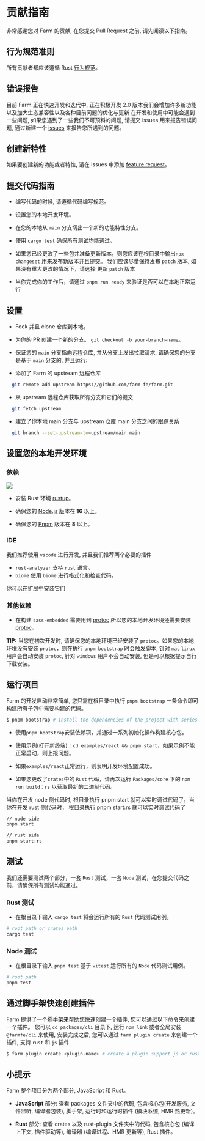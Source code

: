 # 贡献指南

非常感谢您对 Farm 的贡献, 在您提交 Pull Request 之前, 请先阅读以下指南。

## 行为规范准则

所有贡献者都应该遵循 Rust [行为规范](https://www.rust-lang.org/policies/code-of-conduct)。

## 错误报告

目前 Farm 正在快速开发和迭代中, 正在积极开发 2.0 版本我们会增加许多新功能以及加大生态兼容性以及各种目前问题的优化与更新 在开发和使用中可能会遇到一些问题, 如果您遇到了一些我们不可预料的问题, 请提交 issues 用来报告错误问题, 通过新建一个 [issues](https://github.com/farm-fe/farm/issues/new/choose) 来报告您所遇到的问题。

## 创建新特性

如果要创建新的功能或者特性, 请在 issues 中添加 [feature request](https://github.com/farm-fe/farm/issues/new/choose)。

## 提交代码指南

- 编写代码的时候, 请遵循代码编写规范。
  
- 设置您的本地开发环境。
  
- 在您的本地从 `main` 分支切出一个新的功能特性分支。
  
- 使用 `cargo test` 确保所有测试均能通过。

- 如果您已经更改了一些包并准备更新版本，则您应该在根目录中输出`npx changeset` 用来发布新版本并且提交。 我们应该尽量保持发布 `patch` 版本, 如果没有重大更改的情况下，请选择 更新 `patch` 版本

- 当你完成你的工作后，请通过 `pnpm run ready` 来验证是否可以在本地正常运行

## 设置

- Fock 并且 clone 仓库到本地。

- 为你的 PR 创建一个新的分支。 `git checkout -b your-branch-name`。

- 保证您的 `main` 分支指向远程仓库, 并从分支上发出拉取请求, 请确保您的分支是基于 `main` 分支的, 并且运行:


- 添加了 Farm 的 upstream 远程仓库
```bash
  git remote add upstream https://github.com/farm-fe/farm.git
```

- 从 upstream 远程仓库获取所有分支和它们的提交
```bash
  git fetch upstream
```

- 建立了你本地 main 分支与 upstream 仓库 main 分支之间的跟踪关系
```bash
  git branch --set-upstream-to=upstream/main main
```

## 设置您的本地开发环境

### 依赖

<img src="https://github.com/user-attachments/assets/f7ce7d67-542b-41c8-a432-205c9a01c33b" />

- 安装 Rust 环境 [rustup](https://www.rust-lang.org/tools/install)。

- 确保您的 [Node.js](https://nodejs.org) 版本在 **16** 以上。

- 确保您的 [Pnpm](https://pnpm.io) 版本在 **8** 以上。

### IDE

我们推荐使用 `vscode` 进行开发, 并且我们推荐两个必要的插件

- `rust-analyzer` 支持 `rust` 语言。
- `biome` 使用 `biome` 进行格式化和检查代码。

你可以在扩展中安装它们

### 其他依赖

- 在构建 `sass-embedded` 需要用到 [protoc](https://grpc.io/docs/protoc-installation/) 所以您的本地开发环境还需要安装 [protoc](https://grpc.io/docs/protoc-installation/)。

**TIP:** 当您在初次开发时, 请确保您的本地环境已经安装了 `protoc`。如果您的本地环境没有安装 `protoc`，则在执行 `pnpm bootstrap` 时会触发脚本, 针对 `mac` `linux` 用户会自动安装 `protoc`, 针对 `windows` 用户不会自动安装, 但是可以根据提示自行下载安装。

## 运行项目

Farm 的开发启动非常简单, 您只需在根目录中执行 `pnpm bootstrap` 一条命令即可构建所有子包中需要构建的代码。

```bash
$ pnpm bootstrap # install the dependencies of the project with series of initialization operations.
```

- 使用`pnpm bootstrap`安装依赖项，并通过一系列初始化操作构建核心包。

- 使用示例(打开新终端)：`cd examples/react && pnpm start`，如果示例不能正常启动，则上报问题。

- 如果`examples/react`正常运行，则表明开发环境配置成功。

- 如果您更改了`crates`中的 `Rust` 代码，请再次运行 `Packages/core` 下的 `npm run build：rs` 以获取最新的二进制代码。

当你在开发 node 侧代码时, 根目录执行 pnpm start 就可以实时调试代码了，当你在开发 rust 侧代码时， 根目录执行 pnpm start:rs 就可以实时调试代码了

```bash
// node side
pnpm start

// rust side
pnpm start:rs
```

## 测试

我们还需要测试两个部分，一套 `Rust` 测试，一套 `Node` 测试，在您提交代码之前，请确保所有测试均能通过。

### Rust 测试

- 在根目录下输入 `cargo test` 将会运行所有的 `Rust` 代码测试用例。

```sh
# root path or crates path
cargo test
```

### Node 测试

- 在根目录下输入 `pnpm test` 基于 `vitest` 运行所有的 `Node` 代码测试用例。

```sh
# root path
pnpm test
```

## 通过脚手架快速创建插件

Farm 提供了一个脚手架来帮助您快速创建一个插件, 您可以通过以下命令来创建一个插件。
您可以 `cd packages/cli` 目录下, 运行 `npm link` 或者全局安装 `@farmfe/cli` 来使用,
安装完成之后, 您可以通过 `farm plugin create` 来创建一个插件, 支持 `rust` 和 `js` 插件

```bash
$ farm plugin create <plugin-name> # create a plugin support js or rust
```

## 小提示

Farm 整个项目分为两个部分, JavaScript 和 Rust。

- **JavaScript** 部分: 查看 packages 文件夹中的代码, 包含核心包(开发服务, 文件监听, 编译器包装), 脚手架, 运行时和运行时插件 (模块系统, HMR 热更新)。
  
- **Rust** 部分: 查看 crates 以及 rust-plugin 文件夹中的代码, 包含核心包 (编译上下文, 插件驱动等), 编译器 (编译进程、HMR 更新等), Rust 插件。
